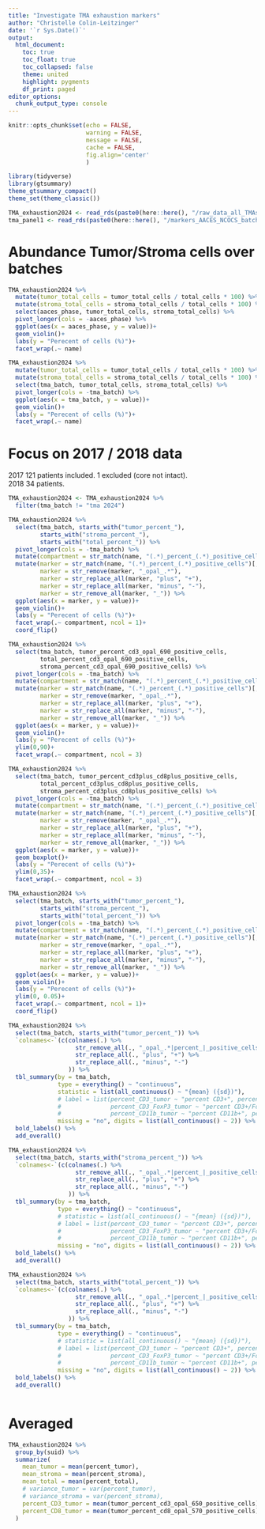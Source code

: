 ```yaml
---
title: "Investigate TMA exhaustion markers"
author: "Christelle Colin-Leitzinger"
date: '`r Sys.Date()`'
output: 
  html_document:
    toc: true
    toc_float: true
    toc_collapsed: false
    theme: united
    highlight: pygments
    df_print: paged
editor_options: 
  chunk_output_type: console
---
```


<style type="text/css">

.figure {
   margin-top: 25px;
   margin-bottom: 100px;
}

table {
    margin-top: 10px;
    margin-bottom: 25px;
}
</style>

```r
knitr::opts_chunk$set(echo = FALSE,
                      warning = FALSE,
                      message = FALSE,
                      cache = FALSE,
                      fig.align='center'
                      )
```

```r
library(tidyverse)
library(gtsummary)
theme_gtsummary_compact()
theme_set(theme_classic())
```

```r
TMA_exhaustion2024 <- read_rds(paste0(here::here(), "/raw_data_all_TMAs_exhaustion_panel_2024.rds"))
tma_panel1 <- read_rds(paste0(here::here(), "/markers_AACES_NCOCS_batch1_2_07132023.rds"))
```

# Abundance Tumor/Stroma cells over batches
```r
TMA_exhaustion2024 %>% 
  mutate(tumor_total_cells = tumor_total_cells / total_cells * 100) %>% 
  mutate(stroma_total_cells = stroma_total_cells / total_cells * 100) %>% 
  select(aaces_phase, tumor_total_cells, stroma_total_cells) %>% 
  pivot_longer(cols = -aaces_phase) %>% 
  ggplot(aes(x = aaces_phase, y = value))+
  geom_violin()+
  labs(y = "Perecent of cells (%)")+
  facet_wrap(.~ name)

TMA_exhaustion2024 %>% 
  mutate(tumor_total_cells = tumor_total_cells / total_cells * 100) %>% 
  mutate(stroma_total_cells = stroma_total_cells / total_cells * 100) %>% 
  select(tma_batch, tumor_total_cells, stroma_total_cells) %>% 
  pivot_longer(cols = -tma_batch) %>% 
  ggplot(aes(x = tma_batch, y = value))+
  geom_violin()+
  labs(y = "Perecent of cells (%)")+
  facet_wrap(.~ name)
```

# Focus on 2017 / 2018 data
2017 121 patients included. 1 excluded (core not intact).    
2018 34 patients.  
```r
TMA_exhaustion2024 <- TMA_exhaustion2024 %>% 
  filter(tma_batch != "tma 2024")
```


```r
TMA_exhaustion2024 %>% 
  select(tma_batch, starts_with("tumor_percent_"),
         starts_with("stroma_percent_"),
         starts_with("total_percent_")) %>% 
  pivot_longer(cols = -tma_batch) %>% 
  mutate(compartment = str_match(name, "(.*)_percent_(.*)_positive_cells")[,2]) %>% 
  mutate(marker = str_match(name, "(.*)_percent_(.*)_positive_cells")[,3],
         marker = str_remove(marker, "_opal_.*"),
         marker = str_replace_all(marker, "plus", "+"),
         marker = str_replace_all(marker, "minus", "-"),
         marker = str_remove_all(marker, "_")) %>% 
  ggplot(aes(x = marker, y = value))+
  geom_violin()+
  labs(y = "Perecent of cells (%)")+
  facet_wrap(.~ compartment, ncol = 1)+
  coord_flip()

TMA_exhaustion2024 %>% 
  select(tma_batch, tumor_percent_cd3_opal_690_positive_cells,
         total_percent_cd3_opal_690_positive_cells,
         stroma_percent_cd3_opal_690_positive_cells) %>% 
  pivot_longer(cols = -tma_batch) %>% 
  mutate(compartment = str_match(name, "(.*)_percent_(.*)_positive_cells")[,2]) %>% 
  mutate(marker = str_match(name, "(.*)_percent_(.*)_positive_cells")[,3],
         marker = str_remove(marker, "_opal_.*"),
         marker = str_replace_all(marker, "plus", "+"),
         marker = str_replace_all(marker, "minus", "-"),
         marker = str_remove_all(marker, "_")) %>% 
  ggplot(aes(x = marker, y = value))+
  geom_violin()+
  labs(y = "Perecent of cells (%)")+
  ylim(0,90)+
  facet_wrap(.~ compartment, ncol = 3)

TMA_exhaustion2024 %>% 
  select(tma_batch, tumor_percent_cd3plus_cd8plus_positive_cells,
         total_percent_cd3plus_cd8plus_positive_cells,
         stroma_percent_cd3plus_cd8plus_positive_cells) %>% 
  pivot_longer(cols = -tma_batch) %>% 
  mutate(compartment = str_match(name, "(.*)_percent_(.*)_positive_cells")[,2]) %>% 
  mutate(marker = str_match(name, "(.*)_percent_(.*)_positive_cells")[,3],
         marker = str_remove(marker, "_opal_.*"),
         marker = str_replace_all(marker, "plus", "+"),
         marker = str_replace_all(marker, "minus", "-"),
         marker = str_remove_all(marker, "_")) %>% 
  ggplot(aes(x = marker, y = value))+
  geom_boxplot()+
  labs(y = "Perecent of cells (%)")+
  ylim(0,35)+
  facet_wrap(.~ compartment, ncol = 3)

TMA_exhaustion2024 %>% 
  select(tma_batch, starts_with("tumor_percent_"),
         starts_with("stroma_percent_"),
         starts_with("total_percent_")) %>% 
  pivot_longer(cols = -tma_batch) %>% 
  mutate(compartment = str_match(name, "(.*)_percent_(.*)_positive_cells")[,2]) %>% 
  mutate(marker = str_match(name, "(.*)_percent_(.*)_positive_cells")[,3],
         marker = str_remove(marker, "_opal_.*"),
         marker = str_replace_all(marker, "plus", "+"),
         marker = str_replace_all(marker, "minus", "-"),
         marker = str_remove_all(marker, "_")) %>% 
  ggplot(aes(x = marker, y = value))+
  geom_violin()+
  labs(y = "Perecent of cells (%)")+
  ylim(0, 0.05)+
  facet_wrap(.~ compartment, ncol = 1)+
  coord_flip()
```

```r
TMA_exhaustion2024 %>% 
  select(tma_batch, starts_with("tumor_percent_")) %>% 
  `colnames<-`(c(colnames(.) %>% 
                   str_remove_all(., "_opal_.*|percent_|_positive_cells*") %>% 
                   str_replace_all(., "plus", "+") %>% 
                   str_replace_all(., "minus", "-")
                 )) %>% 
  tbl_summary(by = tma_batch,
              type = everything() ~ "continuous",
              statistic = list(all_continuous() ~ "{mean} ({sd})"),
              # label = list(percent_CD3_tumor ~ "percent CD3+", percent_CD3_CD8_tumor ~ "percent CD3+/CD8+",
              #              percent_CD3_FoxP3_tumor ~ "percent CD3+/FoxP3+",
              #              percent_CD11b_tumor ~ "percent CD11b+", percent_CD11b_CD15_tumor ~ "percent CD11b+/CD15+"),
              missing = "no", digits = list(all_continuous() ~ 2)) %>% 
  bold_labels() %>% 
  add_overall()

TMA_exhaustion2024 %>% 
  select(tma_batch, starts_with("stroma_percent_")) %>% 
  `colnames<-`(c(colnames(.) %>% 
                   str_remove_all(., "_opal_.*|percent_|_positive_cells*") %>% 
                   str_replace_all(., "plus", "+") %>% 
                   str_replace_all(., "minus", "-")
                 )) %>% 
  tbl_summary(by = tma_batch,
              type = everything() ~ "continuous",
              # statistic = list(all_continuous() ~ "{mean} ({sd})"),
              # label = list(percent_CD3_tumor ~ "percent CD3+", percent_CD3_CD8_tumor ~ "percent CD3+/CD8+",
              #              percent_CD3_FoxP3_tumor ~ "percent CD3+/FoxP3+",
              #              percent_CD11b_tumor ~ "percent CD11b+", percent_CD11b_CD15_tumor ~ "percent CD11b+/CD15+"),
              missing = "no", digits = list(all_continuous() ~ 2)) %>% 
  bold_labels() %>% 
  add_overall()

TMA_exhaustion2024 %>% 
  select(tma_batch, starts_with("total_percent_")) %>% 
  `colnames<-`(c(colnames(.) %>% 
                   str_remove_all(., "_opal_.*|percent_|_positive_cells*") %>% 
                   str_replace_all(., "plus", "+") %>% 
                   str_replace_all(., "minus", "-")
                 )) %>% 
  tbl_summary(by = tma_batch,
              type = everything() ~ "continuous",
              # statistic = list(all_continuous() ~ "{mean} ({sd})"),
              # label = list(percent_CD3_tumor ~ "percent CD3+", percent_CD3_CD8_tumor ~ "percent CD3+/CD8+",
              #              percent_CD3_FoxP3_tumor ~ "percent CD3+/FoxP3+",
              #              percent_CD11b_tumor ~ "percent CD11b+", percent_CD11b_CD15_tumor ~ "percent CD11b+/CD15+"),
              missing = "no", digits = list(all_continuous() ~ 2)) %>% 
  bold_labels() %>% 
  add_overall()

```

```r

```




# Averaged
```r
TMA_exhaustion2024 %>% 
  group_by(suid) %>% 
  summarize(
    mean_tumor = mean(percent_tumor),
    mean_stroma = mean(percent_stroma),
    mean_total = mean(percent_total),
    # variance_tumor = var(percent_tumor),
    # variance_stroma = var(percent_stroma),
    percent_CD3_tumor = mean(tumor_percent_cd3_opal_650_positive_cells),
    percent_CD8_tumor = mean(tumor_percent_cd8_opal_570_positive_cells)
  )
```





















